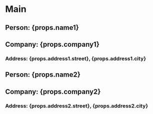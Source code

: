 # Main

## Person: {props.name1}

## Company: {props.company1}

### Address: {props.address1.street}, {props.address1.city}

## Person: {props.name2}

## Company: {props.company2}

### Address: {props.address2.street}, {props.address2.city}
